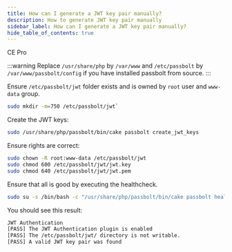 ```yaml
---
title: How can I generate a JWT key pair manually?
description: How to generate JWT key pair manually
sidebar_label: How can I generate a JWT key pair manually?
hide_table_of_contents: true
---
```



<div style={{display: "flex", gap: "1rem"}}>
  <Chips link="https://www.passbolt.com/ce/docker" isUnderMainTitle={true}>CE</Chips>
  <Chips link="https://www.passbolt.com/pricing/pro" isUnderMainTitle={true}>Pro</Chips>
</div>

:::warning
Replace `/usr/share/php` by `/var/www` and `/etc/passbolt` by `/var/www/passbolt/config` if you have installed passbolt from source.
:::

Ensure `/etc/passbolt/jwt` folder exists and is owned by `root` user and `www-data` group.

```bash
sudo mkdir -m=750 /etc/passbolt/jwt`
```

Create the JWT keys:

```bash
sudo /usr/share/php/passbolt/bin/cake passbolt create_jwt_keys
```

Ensure rights are correct:
```bash
sudo chown -R root:www-data /etc/passbolt/jwt
sudo chmod 600 /etc/passbolt/jwt/jwt.key
sudo chmod 640 /etc/passbolt/jwt/jwt.pem
```
Ensure that all is good by executing the healthcheck.

```bash
sudo su -s /bin/bash -c "/usr/share/php/passbolt/bin/cake passbolt healthcheck --jwt" www-data
```

You should see this result:
```bash
JWT Authentication
[PASS] The JWT Authentication plugin is enabled
[PASS] The /etc/passbolt/jwt/ directory is not writable.
[PASS] A valid JWT key pair was found
```
